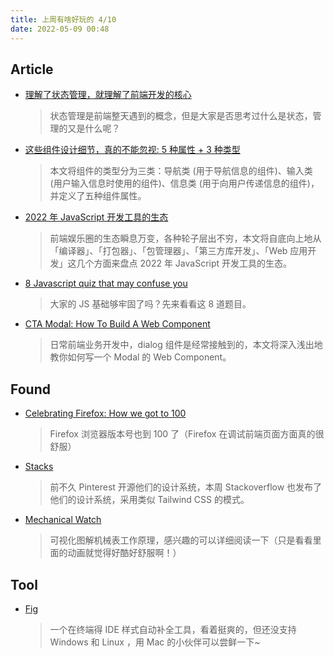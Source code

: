```yaml
---
title: 上周有啥好玩的 4/10
date: 2022-05-09 00:48
---
```


## Article

- [理解了状态管理，就理解了前端开发的核心](https://mp.weixin.qq.com/s/1qCmgUcCrDyQisFty7sgSQ)
	
	>状态管理是前端整天遇到的概念，但是大家是否思考过什么是状态，管理的又是什么呢？
- [这些组件设计细节，真的不能忽视: 5 种属性 + 3 种类型](https://mp.weixin.qq.com/s/X572kdnOGsSouS_UDiLyLA)
	
	>本文将组件的类型分为三类：导航类 (用于导航信息的组件)、输入类 (用户输入信息时使用的组件)、信息类 (用于向用户传递信息的组件)，并定义了五种组件属性。
- [2022 年 JavaScript 开发工具的生态](https://mp.weixin.qq.com/s/ckskF06PD43KHpKAGaYmRA)
	
	>前端娱乐圈的生态瞬息万变，各种轮子层出不穷，本文将自底向上地从「编译器」、「打包器」、「包管理器」、「第三方库开发」、「Web 应用开发」这几个方面来盘点 2022 年 JavaScript 开发工具的生态。
- [8 Javascript quiz that may confuse you](https://pitayan.com/posts/8-javascript-quiz-that-may-confuse-you)
	
	>大家的 JS 基础够牢固了吗？先来看看这 8 道题目。
- [CTA Modal: How To Build A Web Component](https://www.smashingmagazine.com/2022/04/cta-modal-build-web-component/)
	
	>日常前端业务开发中，dialog 组件是经常接触到的，本文将深入浅出地教你如何写一个 Modal 的 Web Component。
## Found
- [Celebrating Firefox: How we got to 100](https://blog.mozilla.org/en/mozilla/celebrating-firefox-100/)
	
	>Firefox 浏览器版本号也到 100 了（Firefox 在调试前端页面方面真的很舒服）
- [Stacks](https://stackoverflow.design/)
	
	>前不久 Pinterest 开源他们的设计系统，本周 Stackoverflow 也发布了他们的设计系统，采用类似 Tailwind CSS 的模式。
- [Mechanical Watch](https://ciechanow.ski/mechanical-watch/)
	
	>可视化图解机械表工作原理，感兴趣的可以详细阅读一下（只是看看里面的动画就觉得好酷好舒服啊！）
## Tool
- [Fig](https://fig.io/)
	
	>一个在终端得 IDE 样式自动补全工具，看着挺爽的，但还没支持 Windows 和 Linux ，用 Mac 的小伙伴可以尝鲜一下~
